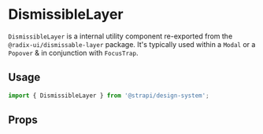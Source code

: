 

<Meta of={DismissibleLayerStories} />

# DismissibleLayer

`DismissibleLayer` is a internal utility component re-exported from the `@radix-ui/dismissable-layer` package. It's
typically used within a `Modal` or a `Popover` & in conjunction with `FocusTrap`.

<ViewSource path="utilities/DismissibleLayer" />

## Usage

```js
import { DismissibleLayer } from '@strapi/design-system';
```

<Canvas of={DismissibleLayerStories.Base} />

## Props

<TypeTable of={DismissibleLayer} />
